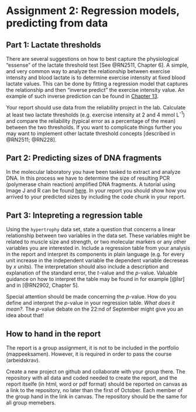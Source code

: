 # Assignment 2: Regression models, predicting from data  {#assignment2}

## Part 1: Lactate thresholds

There are several suggestions on how to best capture the physiological "essense" of the lactate threshold test  [See @RN2511, Chapter 6]. A simple, and very common way to analyze the relationship between exercise intensity and blood lactate is to determine exercise intensity at fixed blood lactate values. This can be done by fitting a regression model that captures the relationship and then "inverse predict" the exercise intensity value. An example of such inverse prediction can be found in [Chapter 13](#predictions).

Your report should use data from the reliability project in the lab. Calculate at least two lactate thresholds (e.g. exercise intensity at 2 and 4 mmol L<sup>-1</sup>) and compare the reliability (typical error as a percentage of the mean) between the two thresholds. If you want to complicate things further you may want to implement other lactate threshold concepts [described in @RN2511; @RN228].


## Part 2: Predicting sizes of DNA fragments

In the molecular laboratory you have been tasked to extract and analyze DNA. In this process we have to determine the size of resulting PCR (polymerase chain reaction) amplified DNA fragments. A tutorial using Image J and R can be found [here](https://trainome.github.io/sw_pcr_size_determination.html). In your report you should show how you arrived to your predicted sizes by including the code chunk in your report.


## Part 3: Intepreting a regression table

Using the `hypertrophy` data set, state a question that concerns a linear relationship between two variables in the data set. These variables might be related to muscle size and strength, or two molecular markers or any other variables you are interested in. Include a regression table from your analysis in the report and interpret its components in plain language (e.g. for every unit increase in the independent variable the dependent variable decreseas by *x* units). The interpretation should also include a description and explanation of the standard error, the *t*-value and the *p*-value. Valuable guidance on how to interpret the table may be found in for example [@lsr] and in [@RN2902, Chapter 5].

Special attention should be made concerning the *p*-value. How do you define and interpret the *p*-value in your regression table. *What does it mean?*. The *p*-value debate on the 22:nd of September might give you an idea about that!


## How to hand in the report

The report is a group assignment, it is not to be included in the portfolio (mappeeksamen). However, it is required in order to pass the course (arbeidskrav).

Create a new project on github and collaborate with your group there. The repository with all data and coded needed to create the report, and the report itselfe (in html, word or pdf format) should be reported on canvas as a link to the repository, no later than the first of October. Each member of the group hand in the link in canvas. The repository should be the same for all group memebers.





